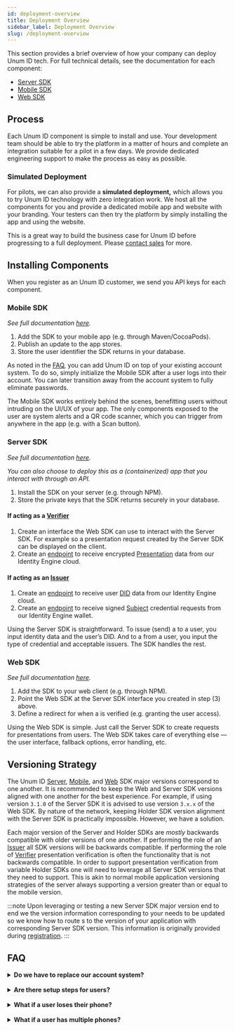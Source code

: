 ```yaml
---
id: deployment-overview
title: Deployment Overview
sidebar_label: Deployment Overview
slug: /deployment-overview
---
```



This section provides a brief overview of how your company can deploy Unum ID tech. For full technical details, see the documentation for each component:
- [Server SDK](/server-sdk)
- [Mobile SDK](/mobile-sdk)
- [Web SDK](/web-sdk)

## Process 

Each Unum ID component is simple to install and use. Your development team should be able to try the platform in a matter of hours and complete an integration suitable for a pilot in a few days. We provide dedicated engineering support to make the process as easy as possible.

### Simulated Deployment

For pilots, we can also provide a ​**simulated deployment,** which allows you to try Unum ID technology with zero integration work. We host all the components for you and provide a dedicated mobile app and website with your branding. Your testers can then try the platform by simply installing the app and using the website. 

This is a great way to build the business case for Unum ID before progressing to a full deployment. Please ​[contact sales​](mailto:sales@Unum.ID) for more.

## Installing Components

When you register as an Unum ID customer, we send you API keys for each component.

### Mobile SDK

*See full documentation [here](/mobile-sdk-overview).*

1. Add the SDK to your mobile app (e.g. through Maven/CocoaPods).
2. Publish an update to the app stores.
3. Store the user identifier the SDK returns in your database.

As noted in the [​FAQ​](#faq), you can add Unum ID on top of your existing account system. To do so, simply initialize the Mobile SDK after a user logs into their account. You can later transition away from the account system to fully eliminate passwords.

The Mobile SDK works entirely behind the scenes, benefitting users without intruding on the UI/UX of your app. The only components exposed to the user are system alerts and a QR code scanner, which you can trigger from anywhere in the app (e.g. with a Scan button).

### Server SDK

*See full documentation [here](/server-sdk).*

*You can also choose to deploy this as a (containerized) app that you interact with through an API.*

1. Install the SDK on your server (e.g. through NPM).
2. Store the private keys that the SDK returns securely in your database.

#### If acting as a [Verifier](/terminology#verifier)
1. Create an interface the Web SDK can use to interact with the Server SDK. For example so a presentation request created by the Server SDK can be displayed on the client.
2. Create an [endpoint](https://gist.github.com/UnumIDAdmin/2bffdf092594196beba48ce7738b60fa) to receive encrypted [Presentation](/terminology#presentation) data from our Identity Engine cloud. 

#### If acting as an [Issuer](terminology#issuer)
1. Create an [endpoint](https://gist.github.com/UnumIDAdmin/4548f589140bcd42407cff45d63794e2) to receive user [DID](/terminology#did) data from our Identity Engine cloud.
2. Create an [endpoint](https://gist.github.com/UnumIDAdmin/d76d9fe46e459e529d7f7b6f9319a0b6) to receive signed [Subject](/terminology#subject) credential requests from our Identity Engine wallet.

Using the Server SDK is straightforward. To issue (send) a <Tip type="credential"/> to a user, you input identity data and the user’s <Tip type="DID">DID</Tip>. And to <Tip type="request"/> a <Tip type="presentation"/> from a user, you input the type of credential and acceptable <Tip type="issuer">issuers</Tip>. The SDK handles the rest.

### Web SDK

*See full documentation [here](/web-sdk).*

1. Add the SDK to your web client (e.g. through NPM).
2. Point the Web SDK at the Server SDK interface you created in step (3) above.
3. Define a redirect for when a <Tip type="presentation"/> is verified (e.g. granting the user access).

Using the Web SDK is simple. Just call the Server SDK to create <Tip type="request">requests</Tip> for presentations from users. The Web SDK takes care of everything else — the user interface, fallback options, error handling, etc.

## Versioning Strategy
The Unum ID [Server](/server-sdk), [Mobile](/mobile-sdk-overview), and [Web](/web-sdk) SDK major versions correspond to one another. It is recommended to keep the Web and Server SDK versions aligned with one another for the best experience. For example, if using version `3.1.0` of the Server SDK it is advised to use version `3.x.x` of the Web SDK. By nature of the network, keeping Holder SDK version alignment with the Server SDK is practically impossible. However, we have a solution.

Each major version of the Server and Holder SDKs are _mostly_ backwards compatible with older versions of one another. If performing the role of an [Issuer](/terminology#issuer) all SDK versions will be backwards compatible. If performing the role of [Verifier](/terminology#verifier) presentation verification is often the functionality that is not backwards compatible. In order to support presentation verification from variable Holder SDKs one will need to leverage all Server SDK versions that they need to support. This is akin to normal mobile application versioning strategies of the server always supporting a version greater than or equal to the mobile version. 

:::note
Upon leveraging or testing a new Server SDK major version end to end we the version information corresponding to your <a href="/terminology#verifier"><Tip type="verifier"/></a> needs to be updated so we know how to route <a href="/terminology#presentation"><Tip type="presentation"/></a>s to the version of your application with corresponding Server SDK version. This information is originally provided during [registration](https://docs.unum.id/server-sdk#registerverifier).
:::

## FAQ 

<details>
  <summary>
  <b>Do we have to replace our account system?</b>
  </summary>
  <br/>
  <p>
    <b>No.</b> Unum ID can sit on top of your existing account system, facilitating a gradual transition away from passwords. You don’t have to eliminate them right away, or ever if you prefer.
  </p>
  <p>
    We recommend first using Unum ID as a second step in the authentication process, on top of your existing account system. Then, you can gradually replace that system entirely to fully eliminate passwords and remove the weak link.
  </p>
</details>
<br/>
<details>
  <summary>
  <b>Are there setup steps for users?</b>
  </summary>
  <br/>
  <p>
    <b>No, for users everything works automatically, behind the scenes.</b> When you set up Unum ID, you add our Mobile SDK to your app and publish an update to the app store. The next time the user opens the app, they’ll have all the functionality Unum ID provides without having to do anything. It’s just like a normal feature update.
  </p>
</details>
<br/>
<details>
  <summary>
  <b>What if a user loses their phone?</b>
  </summary>
  <br/>
  <p>
    <b>Not a problem.</b> The user’s app is backed up, and they can remotely deactivate their lost phone, just like they can cancel a credit card.
  </p>
  <p>
    The default backup is to the user’s iCloud (on iOS) or Google Drive (on Android) account, so when they get a new phone everything will work like before. We also provide an easy way for you to store a backup on the user’s behalf.
  </p>
  <p>
    Unum ID requires that the user has a device biometric and passcode set up. Lost phones that have these enabled are extremely secure. (Even the FBI couldn’t break into an iPhone.) But for extra protection, we provide a way for the user to remotely deactivate the app on the lost phone, making it useless even if an attacker breaks through the biometric. And for ultimate protection, the user can choose to remotely erase their device.
  </p>
</details>
<br/>
<details>
  <summary>
  <b>What if a user has multiple phones?</b>
  </summary>
  <br/>
  <p>
    <b>They can use all of them</b> and keep them synchronized.
  </p>
</details>